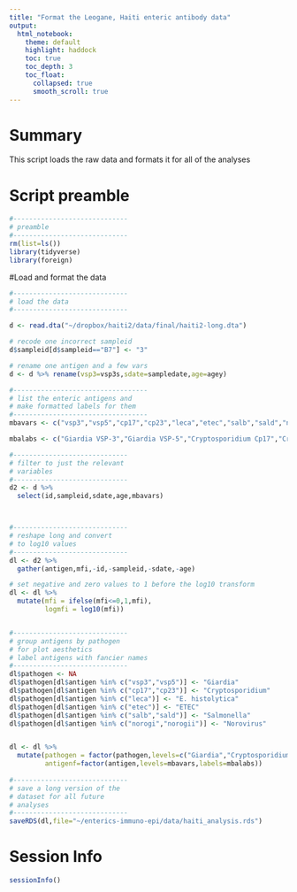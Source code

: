 ```yaml
---
title: "Format the Leogane, Haiti enteric antibody data"
output: 
  html_notebook:
    theme: default
    highlight: haddock
    toc: true
    toc_depth: 3
    toc_float:
      collapsed: true
      smooth_scroll: true
---
```


# Summary

This script loads the raw data and formats it for all of the analyses

# Script preamble
```r
#-----------------------------
# preamble
#-----------------------------
rm(list=ls())
library(tidyverse)
library(foreign)


```


#Load and format the data

```r
#-----------------------------
# load the data
#-----------------------------

d <- read.dta("~/dropbox/haiti2/data/final/haiti2-long.dta")

# recode one incorrect sampleid
d$sampleid[d$sampleid=="B7"] <- "3"

# rename one antigen and a few vars
d <- d %>% rename(vsp3=vsp3s,sdate=sampledate,age=agey)

#----------------------------------
# list the enteric antigens and 
# make formatted labels for them
#----------------------------------
mbavars <- c("vsp3","vsp5","cp17","cp23","leca","etec","salb","sald","norogi","norogii")

mbalabs <- c("Giardia VSP-3","Giardia VSP-5","Cryptosporidium Cp17","Cryptosporidium Cp23","E. histolytica LecA","ETEC toxin beta subunit","Salmonella LPS B","Salmonella LPS D","Norovirus GI", "Norovirus GII")

#-----------------------------
# filter to just the relevant
# variables
#-----------------------------
d2 <- d %>% 
  select(id,sampleid,sdate,age,mbavars)



#-----------------------------
# reshape long and convert
# to log10 values
#-----------------------------
dl <- d2 %>%
  gather(antigen,mfi,-id,-sampleid,-sdate,-age)

# set negative and zero values to 1 before the log10 transform
dl <- dl %>%
  mutate(mfi = ifelse(mfi<=0,1,mfi),
         logmfi = log10(mfi))


#-----------------------------
# group antigens by pathogen
# for plot aesthetics
# label antigens with fancier names
#-----------------------------
dl$pathogen <- NA
dl$pathogen[dl$antigen %in% c("vsp3","vsp5")] <- "Giardia"
dl$pathogen[dl$antigen %in% c("cp17","cp23")] <- "Cryptosporidium"
dl$pathogen[dl$antigen %in% c("leca")] <- "E. histolytica"
dl$pathogen[dl$antigen %in% c("etec")] <- "ETEC"
dl$pathogen[dl$antigen %in% c("salb","sald")] <- "Salmonella"
dl$pathogen[dl$antigen %in% c("norogi","norogii")] <- "Norovirus"


dl <- dl %>%
  mutate(pathogen = factor(pathogen,levels=c("Giardia","Cryptosporidium","E. histolytica","ETEC","Salmonella","Norovirus")),
         antigenf=factor(antigen,levels=mbavars,labels=mbalabs))
     
#-----------------------------
# save a long version of the
# dataset for all future 
# analyses
#-----------------------------
saveRDS(dl,file="~/enterics-immuno-epi/data/haiti_analysis.rds")
```
# Session Info
```r
sessionInfo()
```




